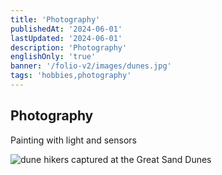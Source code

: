 ```yaml
---
title: 'Photography'
publishedAt: '2024-06-01'
lastUpdated: '2024-06-01'
description: 'Photography'
englishOnly: 'true'
banner: '/folio-v2/images/dunes.jpg'
tags: 'hobbies,photography'
---
```


## Photography

Painting with light and sensors

<Img
  mdx
  publicId='/folio-v2/images/dune-hikers.jpg'
  alt='dune hikers captured at the Great Sand Dunes'
  width={700}
  height={450}
/>
